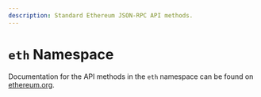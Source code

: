 ```yaml
---
description: Standard Ethereum JSON-RPC API methods.
---
```


# `eth` Namespace

Documentation for the API methods in the `eth` namespace can be found on [ethereum.org](https://ethereum.org/en/developers/docs/apis/json-rpc/).
